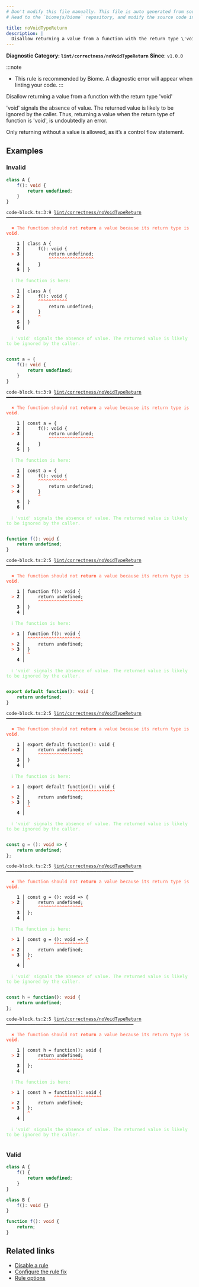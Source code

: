 ```yaml
---
# Don't modify this file manually. This file is auto generated from source, and you will lose your changes next time the website is built.
# Head to the `biomejs/biome` repository, and modify the source code in there.

title: noVoidTypeReturn
description: |
  Disallow returning a value from a function with the return type \'void\'
---
```


**Diagnostic Category: `lint/correctness/noVoidTypeReturn`**
<Tabs>
<TabItem label="TypeScript and TSX" icon="seti:typescript">
**Since**: `v1.0.0`

:::note
- This rule is recommended by Biome. A diagnostic error will appear when linting your code.
:::

Disallow returning a value from a function with the return type 'void'

'void' signals the absence of value. The returned value is likely to be ignored by the caller.
Thus, returning a value when the return type of function is 'void', is undoubtedly an error.

Only returning without a value is allowed, as it’s a control flow statement.

## Examples

### Invalid

```ts
class A {
    f(): void {
        return undefined;
    }
}
```

<pre class="language-text"><code class="language-text">code-block.ts:3:9 <a href="https://biomejs.dev/linter/rules/no-void-type-return">lint/correctness/noVoidTypeReturn</a> ━━━━━━━━━━━━━━━━━━━━━━━━━━━━━━━━━━━━━━━━━━━━━━━━<br /><br />  <strong><span style="color: Tomato;">✖</span></strong> <span style="color: Tomato;">The function should not </span><span style="color: Tomato;"><strong>return</strong></span><span style="color: Tomato;"> a value because its return type is </span><span style="color: Tomato;"><strong>void</strong></span><span style="color: Tomato;">.</span><br />  <br />    <strong>1 │ </strong>class A &#123;<br />    <strong>2 │ </strong>    f(): void &#123;<br />  <strong><span style="color: Tomato;">&gt;</span></strong> <strong>3 │ </strong>        return undefined;<br />   <strong>   │ </strong>        <strong><span style="color: Tomato;">^</span></strong><strong><span style="color: Tomato;">^</span></strong><strong><span style="color: Tomato;">^</span></strong><strong><span style="color: Tomato;">^</span></strong><strong><span style="color: Tomato;">^</span></strong><strong><span style="color: Tomato;">^</span></strong><strong><span style="color: Tomato;">^</span></strong><strong><span style="color: Tomato;">^</span></strong><strong><span style="color: Tomato;">^</span></strong><strong><span style="color: Tomato;">^</span></strong><strong><span style="color: Tomato;">^</span></strong><strong><span style="color: Tomato;">^</span></strong><strong><span style="color: Tomato;">^</span></strong><strong><span style="color: Tomato;">^</span></strong><strong><span style="color: Tomato;">^</span></strong><strong><span style="color: Tomato;">^</span></strong><strong><span style="color: Tomato;">^</span></strong><br />    <strong>4 │ </strong>    &#125;<br />    <strong>5 │ </strong>&#125;<br />  <br />  <strong><span style="color: lightgreen;">ℹ</span></strong> <span style="color: lightgreen;">The function is here:</span><br />  <br />    <strong>1 │ </strong>class A &#123;<br />  <strong><span style="color: Tomato;">&gt;</span></strong> <strong>2 │ </strong>    f(): void &#123;<br />   <strong>   │ </strong>    <strong><span style="color: Tomato;">^</span></strong><strong><span style="color: Tomato;">^</span></strong><strong><span style="color: Tomato;">^</span></strong><strong><span style="color: Tomato;">^</span></strong><strong><span style="color: Tomato;">^</span></strong><strong><span style="color: Tomato;">^</span></strong><strong><span style="color: Tomato;">^</span></strong><strong><span style="color: Tomato;">^</span></strong><strong><span style="color: Tomato;">^</span></strong><strong><span style="color: Tomato;">^</span></strong><strong><span style="color: Tomato;">^</span></strong><br />  <strong><span style="color: Tomato;">&gt;</span></strong> <strong>3 │ </strong>        return undefined;<br />  <strong><span style="color: Tomato;">&gt;</span></strong> <strong>4 │ </strong>    &#125;<br />   <strong>   │ </strong>    <strong><span style="color: Tomato;">^</span></strong><br />    <strong>5 │ </strong>&#125;<br />    <strong>6 │ </strong><br />  <br />  <strong><span style="color: lightgreen;">ℹ</span></strong> <span style="color: lightgreen;">'void' signals the absence of value. The returned value is likely to be ignored by the caller.</span><br />  <br /></code></pre>

```ts
const a = {
    f(): void {
        return undefined;
    }
}
```

<pre class="language-text"><code class="language-text">code-block.ts:3:9 <a href="https://biomejs.dev/linter/rules/no-void-type-return">lint/correctness/noVoidTypeReturn</a> ━━━━━━━━━━━━━━━━━━━━━━━━━━━━━━━━━━━━━━━━━━━━━━━━<br /><br />  <strong><span style="color: Tomato;">✖</span></strong> <span style="color: Tomato;">The function should not </span><span style="color: Tomato;"><strong>return</strong></span><span style="color: Tomato;"> a value because its return type is </span><span style="color: Tomato;"><strong>void</strong></span><span style="color: Tomato;">.</span><br />  <br />    <strong>1 │ </strong>const a = &#123;<br />    <strong>2 │ </strong>    f(): void &#123;<br />  <strong><span style="color: Tomato;">&gt;</span></strong> <strong>3 │ </strong>        return undefined;<br />   <strong>   │ </strong>        <strong><span style="color: Tomato;">^</span></strong><strong><span style="color: Tomato;">^</span></strong><strong><span style="color: Tomato;">^</span></strong><strong><span style="color: Tomato;">^</span></strong><strong><span style="color: Tomato;">^</span></strong><strong><span style="color: Tomato;">^</span></strong><strong><span style="color: Tomato;">^</span></strong><strong><span style="color: Tomato;">^</span></strong><strong><span style="color: Tomato;">^</span></strong><strong><span style="color: Tomato;">^</span></strong><strong><span style="color: Tomato;">^</span></strong><strong><span style="color: Tomato;">^</span></strong><strong><span style="color: Tomato;">^</span></strong><strong><span style="color: Tomato;">^</span></strong><strong><span style="color: Tomato;">^</span></strong><strong><span style="color: Tomato;">^</span></strong><strong><span style="color: Tomato;">^</span></strong><br />    <strong>4 │ </strong>    &#125;<br />    <strong>5 │ </strong>&#125;<br />  <br />  <strong><span style="color: lightgreen;">ℹ</span></strong> <span style="color: lightgreen;">The function is here:</span><br />  <br />    <strong>1 │ </strong>const a = &#123;<br />  <strong><span style="color: Tomato;">&gt;</span></strong> <strong>2 │ </strong>    f(): void &#123;<br />   <strong>   │ </strong>    <strong><span style="color: Tomato;">^</span></strong><strong><span style="color: Tomato;">^</span></strong><strong><span style="color: Tomato;">^</span></strong><strong><span style="color: Tomato;">^</span></strong><strong><span style="color: Tomato;">^</span></strong><strong><span style="color: Tomato;">^</span></strong><strong><span style="color: Tomato;">^</span></strong><strong><span style="color: Tomato;">^</span></strong><strong><span style="color: Tomato;">^</span></strong><strong><span style="color: Tomato;">^</span></strong><strong><span style="color: Tomato;">^</span></strong><br />  <strong><span style="color: Tomato;">&gt;</span></strong> <strong>3 │ </strong>        return undefined;<br />  <strong><span style="color: Tomato;">&gt;</span></strong> <strong>4 │ </strong>    &#125;<br />   <strong>   │ </strong>    <strong><span style="color: Tomato;">^</span></strong><br />    <strong>5 │ </strong>&#125;<br />    <strong>6 │ </strong><br />  <br />  <strong><span style="color: lightgreen;">ℹ</span></strong> <span style="color: lightgreen;">'void' signals the absence of value. The returned value is likely to be ignored by the caller.</span><br />  <br /></code></pre>

```ts
function f(): void {
    return undefined;
}
```

<pre class="language-text"><code class="language-text">code-block.ts:2:5 <a href="https://biomejs.dev/linter/rules/no-void-type-return">lint/correctness/noVoidTypeReturn</a> ━━━━━━━━━━━━━━━━━━━━━━━━━━━━━━━━━━━━━━━━━━━━━━━━<br /><br />  <strong><span style="color: Tomato;">✖</span></strong> <span style="color: Tomato;">The function should not </span><span style="color: Tomato;"><strong>return</strong></span><span style="color: Tomato;"> a value because its return type is </span><span style="color: Tomato;"><strong>void</strong></span><span style="color: Tomato;">.</span><br />  <br />    <strong>1 │ </strong>function f(): void &#123;<br />  <strong><span style="color: Tomato;">&gt;</span></strong> <strong>2 │ </strong>    return undefined;<br />   <strong>   │ </strong>    <strong><span style="color: Tomato;">^</span></strong><strong><span style="color: Tomato;">^</span></strong><strong><span style="color: Tomato;">^</span></strong><strong><span style="color: Tomato;">^</span></strong><strong><span style="color: Tomato;">^</span></strong><strong><span style="color: Tomato;">^</span></strong><strong><span style="color: Tomato;">^</span></strong><strong><span style="color: Tomato;">^</span></strong><strong><span style="color: Tomato;">^</span></strong><strong><span style="color: Tomato;">^</span></strong><strong><span style="color: Tomato;">^</span></strong><strong><span style="color: Tomato;">^</span></strong><strong><span style="color: Tomato;">^</span></strong><strong><span style="color: Tomato;">^</span></strong><strong><span style="color: Tomato;">^</span></strong><strong><span style="color: Tomato;">^</span></strong><strong><span style="color: Tomato;">^</span></strong><br />    <strong>3 │ </strong>&#125;<br />    <strong>4 │ </strong><br />  <br />  <strong><span style="color: lightgreen;">ℹ</span></strong> <span style="color: lightgreen;">The function is here:</span><br />  <br />  <strong><span style="color: Tomato;">&gt;</span></strong> <strong>1 │ </strong>function f(): void &#123;<br />   <strong>   │ </strong><strong><span style="color: Tomato;">^</span></strong><strong><span style="color: Tomato;">^</span></strong><strong><span style="color: Tomato;">^</span></strong><strong><span style="color: Tomato;">^</span></strong><strong><span style="color: Tomato;">^</span></strong><strong><span style="color: Tomato;">^</span></strong><strong><span style="color: Tomato;">^</span></strong><strong><span style="color: Tomato;">^</span></strong><strong><span style="color: Tomato;">^</span></strong><strong><span style="color: Tomato;">^</span></strong><strong><span style="color: Tomato;">^</span></strong><strong><span style="color: Tomato;">^</span></strong><strong><span style="color: Tomato;">^</span></strong><strong><span style="color: Tomato;">^</span></strong><strong><span style="color: Tomato;">^</span></strong><strong><span style="color: Tomato;">^</span></strong><strong><span style="color: Tomato;">^</span></strong><strong><span style="color: Tomato;">^</span></strong><strong><span style="color: Tomato;">^</span></strong><strong><span style="color: Tomato;">^</span></strong><br />  <strong><span style="color: Tomato;">&gt;</span></strong> <strong>2 │ </strong>    return undefined;<br />  <strong><span style="color: Tomato;">&gt;</span></strong> <strong>3 │ </strong>&#125;<br />   <strong>   │ </strong><strong><span style="color: Tomato;">^</span></strong><br />    <strong>4 │ </strong><br />  <br />  <strong><span style="color: lightgreen;">ℹ</span></strong> <span style="color: lightgreen;">'void' signals the absence of value. The returned value is likely to be ignored by the caller.</span><br />  <br /></code></pre>

```ts
export default function(): void {
    return undefined;
}
```

<pre class="language-text"><code class="language-text">code-block.ts:2:5 <a href="https://biomejs.dev/linter/rules/no-void-type-return">lint/correctness/noVoidTypeReturn</a> ━━━━━━━━━━━━━━━━━━━━━━━━━━━━━━━━━━━━━━━━━━━━━━━━<br /><br />  <strong><span style="color: Tomato;">✖</span></strong> <span style="color: Tomato;">The function should not </span><span style="color: Tomato;"><strong>return</strong></span><span style="color: Tomato;"> a value because its return type is </span><span style="color: Tomato;"><strong>void</strong></span><span style="color: Tomato;">.</span><br />  <br />    <strong>1 │ </strong>export default function(): void &#123;<br />  <strong><span style="color: Tomato;">&gt;</span></strong> <strong>2 │ </strong>    return undefined;<br />   <strong>   │ </strong>    <strong><span style="color: Tomato;">^</span></strong><strong><span style="color: Tomato;">^</span></strong><strong><span style="color: Tomato;">^</span></strong><strong><span style="color: Tomato;">^</span></strong><strong><span style="color: Tomato;">^</span></strong><strong><span style="color: Tomato;">^</span></strong><strong><span style="color: Tomato;">^</span></strong><strong><span style="color: Tomato;">^</span></strong><strong><span style="color: Tomato;">^</span></strong><strong><span style="color: Tomato;">^</span></strong><strong><span style="color: Tomato;">^</span></strong><strong><span style="color: Tomato;">^</span></strong><strong><span style="color: Tomato;">^</span></strong><strong><span style="color: Tomato;">^</span></strong><strong><span style="color: Tomato;">^</span></strong><strong><span style="color: Tomato;">^</span></strong><strong><span style="color: Tomato;">^</span></strong><br />    <strong>3 │ </strong>&#125;<br />    <strong>4 │ </strong><br />  <br />  <strong><span style="color: lightgreen;">ℹ</span></strong> <span style="color: lightgreen;">The function is here:</span><br />  <br />  <strong><span style="color: Tomato;">&gt;</span></strong> <strong>1 │ </strong>export default function(): void &#123;<br />   <strong>   │ </strong>               <strong><span style="color: Tomato;">^</span></strong><strong><span style="color: Tomato;">^</span></strong><strong><span style="color: Tomato;">^</span></strong><strong><span style="color: Tomato;">^</span></strong><strong><span style="color: Tomato;">^</span></strong><strong><span style="color: Tomato;">^</span></strong><strong><span style="color: Tomato;">^</span></strong><strong><span style="color: Tomato;">^</span></strong><strong><span style="color: Tomato;">^</span></strong><strong><span style="color: Tomato;">^</span></strong><strong><span style="color: Tomato;">^</span></strong><strong><span style="color: Tomato;">^</span></strong><strong><span style="color: Tomato;">^</span></strong><strong><span style="color: Tomato;">^</span></strong><strong><span style="color: Tomato;">^</span></strong><strong><span style="color: Tomato;">^</span></strong><strong><span style="color: Tomato;">^</span></strong><strong><span style="color: Tomato;">^</span></strong><br />  <strong><span style="color: Tomato;">&gt;</span></strong> <strong>2 │ </strong>    return undefined;<br />  <strong><span style="color: Tomato;">&gt;</span></strong> <strong>3 │ </strong>&#125;<br />   <strong>   │ </strong><strong><span style="color: Tomato;">^</span></strong><br />    <strong>4 │ </strong><br />  <br />  <strong><span style="color: lightgreen;">ℹ</span></strong> <span style="color: lightgreen;">'void' signals the absence of value. The returned value is likely to be ignored by the caller.</span><br />  <br /></code></pre>

```ts
const g = (): void => {
    return undefined;
};
```

<pre class="language-text"><code class="language-text">code-block.ts:2:5 <a href="https://biomejs.dev/linter/rules/no-void-type-return">lint/correctness/noVoidTypeReturn</a> ━━━━━━━━━━━━━━━━━━━━━━━━━━━━━━━━━━━━━━━━━━━━━━━━<br /><br />  <strong><span style="color: Tomato;">✖</span></strong> <span style="color: Tomato;">The function should not </span><span style="color: Tomato;"><strong>return</strong></span><span style="color: Tomato;"> a value because its return type is </span><span style="color: Tomato;"><strong>void</strong></span><span style="color: Tomato;">.</span><br />  <br />    <strong>1 │ </strong>const g = (): void =&gt; &#123;<br />  <strong><span style="color: Tomato;">&gt;</span></strong> <strong>2 │ </strong>    return undefined;<br />   <strong>   │ </strong>    <strong><span style="color: Tomato;">^</span></strong><strong><span style="color: Tomato;">^</span></strong><strong><span style="color: Tomato;">^</span></strong><strong><span style="color: Tomato;">^</span></strong><strong><span style="color: Tomato;">^</span></strong><strong><span style="color: Tomato;">^</span></strong><strong><span style="color: Tomato;">^</span></strong><strong><span style="color: Tomato;">^</span></strong><strong><span style="color: Tomato;">^</span></strong><strong><span style="color: Tomato;">^</span></strong><strong><span style="color: Tomato;">^</span></strong><strong><span style="color: Tomato;">^</span></strong><strong><span style="color: Tomato;">^</span></strong><strong><span style="color: Tomato;">^</span></strong><strong><span style="color: Tomato;">^</span></strong><strong><span style="color: Tomato;">^</span></strong><strong><span style="color: Tomato;">^</span></strong><br />    <strong>3 │ </strong>&#125;;<br />    <strong>4 │ </strong><br />  <br />  <strong><span style="color: lightgreen;">ℹ</span></strong> <span style="color: lightgreen;">The function is here:</span><br />  <br />  <strong><span style="color: Tomato;">&gt;</span></strong> <strong>1 │ </strong>const g = (): void =&gt; &#123;<br />   <strong>   │ </strong>          <strong><span style="color: Tomato;">^</span></strong><strong><span style="color: Tomato;">^</span></strong><strong><span style="color: Tomato;">^</span></strong><strong><span style="color: Tomato;">^</span></strong><strong><span style="color: Tomato;">^</span></strong><strong><span style="color: Tomato;">^</span></strong><strong><span style="color: Tomato;">^</span></strong><strong><span style="color: Tomato;">^</span></strong><strong><span style="color: Tomato;">^</span></strong><strong><span style="color: Tomato;">^</span></strong><strong><span style="color: Tomato;">^</span></strong><strong><span style="color: Tomato;">^</span></strong><strong><span style="color: Tomato;">^</span></strong><br />  <strong><span style="color: Tomato;">&gt;</span></strong> <strong>2 │ </strong>    return undefined;<br />  <strong><span style="color: Tomato;">&gt;</span></strong> <strong>3 │ </strong>&#125;;<br />   <strong>   │ </strong><strong><span style="color: Tomato;">^</span></strong><br />    <strong>4 │ </strong><br />  <br />  <strong><span style="color: lightgreen;">ℹ</span></strong> <span style="color: lightgreen;">'void' signals the absence of value. The returned value is likely to be ignored by the caller.</span><br />  <br /></code></pre>

```ts
const h = function(): void {
    return undefined;
};
```

<pre class="language-text"><code class="language-text">code-block.ts:2:5 <a href="https://biomejs.dev/linter/rules/no-void-type-return">lint/correctness/noVoidTypeReturn</a> ━━━━━━━━━━━━━━━━━━━━━━━━━━━━━━━━━━━━━━━━━━━━━━━━<br /><br />  <strong><span style="color: Tomato;">✖</span></strong> <span style="color: Tomato;">The function should not </span><span style="color: Tomato;"><strong>return</strong></span><span style="color: Tomato;"> a value because its return type is </span><span style="color: Tomato;"><strong>void</strong></span><span style="color: Tomato;">.</span><br />  <br />    <strong>1 │ </strong>const h = function(): void &#123;<br />  <strong><span style="color: Tomato;">&gt;</span></strong> <strong>2 │ </strong>    return undefined;<br />   <strong>   │ </strong>    <strong><span style="color: Tomato;">^</span></strong><strong><span style="color: Tomato;">^</span></strong><strong><span style="color: Tomato;">^</span></strong><strong><span style="color: Tomato;">^</span></strong><strong><span style="color: Tomato;">^</span></strong><strong><span style="color: Tomato;">^</span></strong><strong><span style="color: Tomato;">^</span></strong><strong><span style="color: Tomato;">^</span></strong><strong><span style="color: Tomato;">^</span></strong><strong><span style="color: Tomato;">^</span></strong><strong><span style="color: Tomato;">^</span></strong><strong><span style="color: Tomato;">^</span></strong><strong><span style="color: Tomato;">^</span></strong><strong><span style="color: Tomato;">^</span></strong><strong><span style="color: Tomato;">^</span></strong><strong><span style="color: Tomato;">^</span></strong><strong><span style="color: Tomato;">^</span></strong><br />    <strong>3 │ </strong>&#125;;<br />    <strong>4 │ </strong><br />  <br />  <strong><span style="color: lightgreen;">ℹ</span></strong> <span style="color: lightgreen;">The function is here:</span><br />  <br />  <strong><span style="color: Tomato;">&gt;</span></strong> <strong>1 │ </strong>const h = function(): void &#123;<br />   <strong>   │ </strong>          <strong><span style="color: Tomato;">^</span></strong><strong><span style="color: Tomato;">^</span></strong><strong><span style="color: Tomato;">^</span></strong><strong><span style="color: Tomato;">^</span></strong><strong><span style="color: Tomato;">^</span></strong><strong><span style="color: Tomato;">^</span></strong><strong><span style="color: Tomato;">^</span></strong><strong><span style="color: Tomato;">^</span></strong><strong><span style="color: Tomato;">^</span></strong><strong><span style="color: Tomato;">^</span></strong><strong><span style="color: Tomato;">^</span></strong><strong><span style="color: Tomato;">^</span></strong><strong><span style="color: Tomato;">^</span></strong><strong><span style="color: Tomato;">^</span></strong><strong><span style="color: Tomato;">^</span></strong><strong><span style="color: Tomato;">^</span></strong><strong><span style="color: Tomato;">^</span></strong><strong><span style="color: Tomato;">^</span></strong><br />  <strong><span style="color: Tomato;">&gt;</span></strong> <strong>2 │ </strong>    return undefined;<br />  <strong><span style="color: Tomato;">&gt;</span></strong> <strong>3 │ </strong>&#125;;<br />   <strong>   │ </strong><strong><span style="color: Tomato;">^</span></strong><br />    <strong>4 │ </strong><br />  <br />  <strong><span style="color: lightgreen;">ℹ</span></strong> <span style="color: lightgreen;">'void' signals the absence of value. The returned value is likely to be ignored by the caller.</span><br />  <br /></code></pre>

### Valid

```js
class A {
    f() {
        return undefined;
    }
}
```

```ts
class B {
    f(): void {}
}
```

```ts
function f(): void {
    return;
}
```

## Related links

- [Disable a rule](/linter/#disable-a-lint-rule)
- [Configure the rule fix](/linter#configure-the-rule-fix)
- [Rule options](/linter/#rule-options)

</TabItem>
</Tabs>

